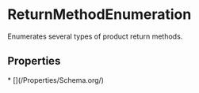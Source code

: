 # ReturnMethodEnumeration

Enumerates several types of product return methods.

## Properties

<Grid>
* [](/Properties/Schema.org/)

</Grid>

